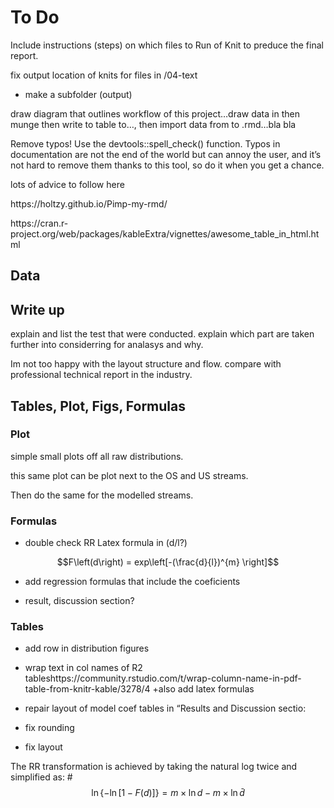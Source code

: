 # To Do 

Include instructions (steps) on which files to Run of Knit to preduce the final report.


fix output location of knits for files in /04-text

+ make a subfolder (output)

draw diagram that outlines workflow of this project...draw data in then munge then write to table to..., then import data from to .rmd...bla bla 

Remove typos!
Use the devtools::spell_check() function. Typos in documentation are not the end of the world but can annoy the user, and it’s not hard to remove them thanks to this tool, so do it when you get a chance.

lots of advice to follow here

https://holtzy.github.io/Pimp-my-rmd/

https://cran.r-project.org/web/packages/kableExtra/vignettes/awesome_table_in_html.html 


## Data



## Write up
explain and list the test that were conducted.
explain which part are taken further into considerring for analasys and why.

Im not too happy with the layout structure and flow. compare with professional technical report in the industry.


## Tables, Plot, Figs, Formulas

### Plot
simple small plots off all raw distributions.

this same plot can be plot next to the OS and US streams.

Then do the same for the modelled streams.

### Formulas


+ double check RR Latex formula in (d/l?)


 $$F\left(d\right) = exp\left[-(\frac{d}{l})^{m} \right]$$


+ add regression formulas that include the coeficients

+ result, discussion section?

### Tables

+ add row in distribution figures 
+ wrap text in col names of R2
tableshttps://community.rstudio.com/t/wrap-column-name-in-pdf-table-from-knitr-kable/3278/4
+also add latex formulas

+ repair layout of model coef tables in "Results and Discussion sectio:

+ fix rounding 
+ fix layout



The RR transformation is achieved by taking the natural log twice and simplified as:
#$$\ln\left\{-\ln\left[1-F(d)\right] \right\} = m\times \ln d - m\times \ln \bar{d} $$


